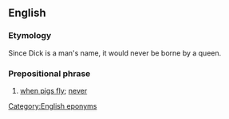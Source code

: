 ==English==

===Etymology===
Since Dick is a man's name, it would never be borne by a queen.

===Prepositional phrase===
{{en-PP|in the [[reign]] of [[queen|Queen]] [[dick|Dick]]}}

# {{lb|en|idiomatic|UK}} [[when pigs fly]]; [[never]]

[[Category:English eponyms]]
